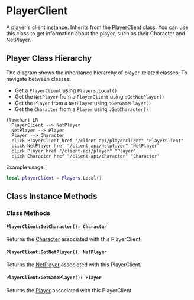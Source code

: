 
# PlayerClient

A player's client instance. Inherits from the [PlayerClient](/shared-api/playerclient) class. You can use this class to get information about the player, such as their Character and NetPlayer.


## Player Class Hierarchy

The diagram shows the inheritance hierarchy of player-related classes. To navigate between classes:
- Get a `PlayerClient` using `Players.Local()`
- Get the `NetPlayer` from a `PlayerClient` using `:GetNetPlayer()`
- Get the `Player` from a `NetPlayer` using `:GetGamePlayer()`
- Get the `Character` from a `Player` using `:GetCharacter()`


```mermaid
flowchart LR
  PlayerClient --> NetPlayer
  NetPlayer --> Player
  Player --> Character
  click PlayerClient href "/client-api/playerclient" "PlayerClient"
  click NetPlayer href "/client-api/netplayer" "NetPlayer"
  click Player href "/client-api/player" "Player"
  click Character href "/client-api/character" "Character"
```


Example usage:


```lua
local playerClient = Players.Local()
```

## Class Instance Methods

<InheritedComponent className="PlayerClient_Client" />

### Class Methods

#### `PlayerClient:GetCharacter(): Character`

Returns the [Character](/client-api/character) associated with this PlayerClient.

#### `PlayerClient:GetNetPlayer(): NetPlayer`

Returns the [NetPlayer](/client-api/netplayer) associated with this PlayerClient.

#### `PlayerClient:GetGamePlayer(): Player`

Returns the [Player](/client-api/player) associated with this PlayerClient.
